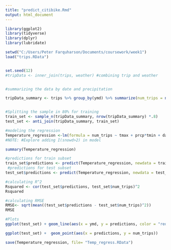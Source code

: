 ```yaml
---
title: "predict_citibike.Rmd"
output: html_document
---
```


```r
library(ggplot2)
library(tidyverse)
library(dplyr)
library(lubridate)

setwd("C:/Users/Peter Farquharson/Documents/coursework/week1")
load("trips.RData")


set.seed(12)
#tripData <- inner_join(trips, weather) #combining trip and weather


#summarizing the data by date and precipitation

tripData_summary <- trips %>% group_by(ymd) %>% summarize(num_trips = n())%>% left_join( weather) %>% mutate(day_of_week = weekdays(ymd)) %>% filter(!is.na(tmin)) 


#Splitting the sample in 80% for training
train_set <- sample_n(tripData_summary, nrow(tripData_summary) *.8)
test_set <- anti_join(tripData_summary, train_set)

#modeling the regression
Temperature_regression <-lm(formula = num_trips ~ tmax + prcp*tmin + day_of_week +  snwd , train_set)
#NOTE: #Explore adding I(snowd>2) in model

summary(Temperature_regression)

#predictions for train subset
train_set$predictions <- predict(Temperature_regression, newdata = train_set)
 #predictions for test subset
test_set$predictions <- predict(Temperature_regression, newdata = test_set)

#calculating R^2
Rsquared <- cor(test_set$predictions, test_set$num_trips)^2
Rsquared

#calculating RMSE
RMSE<- sqrt(mean((test_set$predictions - test_set$num_trips)^2))
RMSE

#Plots
ggplot(test_set) + geom_line(aes(x = ymd, y = predictions, color = "red")) + geom_point(aes(x = ymd, y = num_trips)) 

ggplot(test_set) +  geom_point(aes(x = predictions, y = num_trips)) 

save(Temperature_regression, file= "Temp_regress.RData")

```